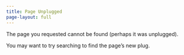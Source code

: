 ```yaml
---
title: Page Unplugged
page-layout: full
---
```


The page you requested cannot be found (perhaps it was unplugged).

You may want to try searching to find the page's new plug.
